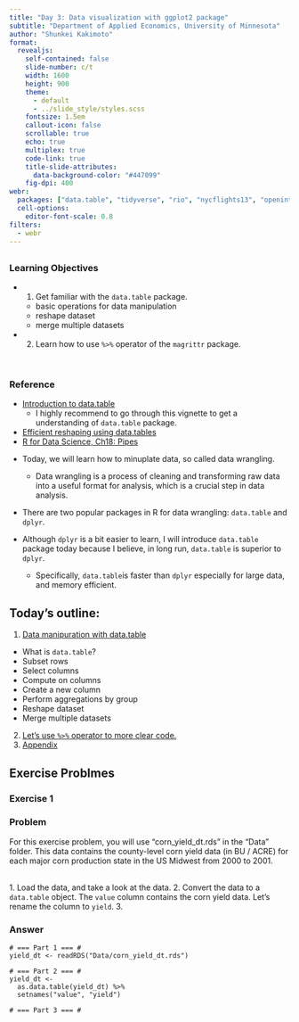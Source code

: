 ```yaml
---
title: "Day 3: Data visualization with ggplot2 package"
subtitle: "Department of Applied Economics, University of Minnesota"
author: "Shunkei Kakimoto"
format: 
  revealjs:
    self-contained: false
    slide-number: c/t
    width: 1600
    height: 900
    theme: 
      - default 
      - ../slide_style/styles.scss
    fontsize: 1.5em
    callout-icon: false
    scrollable: true
    echo: true
    multiplex: true
    code-link: true
    title-slide-attributes:
      data-background-color: "#447099"
    fig-dpi: 400
webr:
  packages: ["data.table", "tidyverse", "rio", "nycflights13", "openintro"]
  cell-options:
    editor-font-scale: 0.8
filters:
  - webr
---
```



## {.center}

### Learning Objectives

+ 1. Get familiar with the `data.table` package.
  + basic operations for data manipulation
  + reshape dataset
  + merge multiple datasets
+ 2. Learn how to use `%>%` operator of the `magrittr` package.


<br>

:::{.fragment .center}
### Reference {.center}
+ [Introduction to data.table](https://cran.r-project.org/web/packages/data.table/vignettes/datatable-intro.html)
  + I highly recommend to go through this vignette to get a understanding of `data.table` package.
+ [Efficient reshaping using data.tables](https://cran.r-project.org/web/packages/data.table/vignettes/datatable-reshape.html)
+ [R for Data Science, Ch18: Pipes](https://r4ds.had.co.nz/pipes.html)
:::

:::{.notes}
+ Today, we will learn how to minuplate data, so called data wrangling.
  + Data wrangling is a process of cleaning and transforming raw data into a useful format for analysis, which is a crucial step in data analysis.
+ There are two popular packages in R for data wrangling: `data.table` and `dplyr`.

+ Although `dplyr` is a bit easier to learn, I will introduce `data.table` package today  because I believe, in long run, `data.table` is superior to `dplyr`.  
  + Specifically, `data.table`is faster than `dplyr` especially for large data, and memory efficient.
:::


## Today's outline: {.center}
1. [Data manipuration with data.table](#intro-data-table)
+ What is `data.table`?
+ Subset rows
+ Select columns
+ Compute on columns
+ Create a new column
+ Perform aggregations by group
+ Reshape dataset
+ Merge multiple datasets

2. [Let's use `%>%` operator to more clear code.](#piping)
3. [Appendix](#appendix)





## Exercise Problmes

:::{.panel-tabset}

### Exercise 1

:::{.panel-tabset}

### Problem

For this exercise problem, you will use "corn_yield_dt.rds" in the "Data" folder. This data contains the county-level corn yield data (in BU / ACRE) for each major corn production state in the US Midwest from 2000 to 2001. 

<br>
1. Load the data, and take a look at the data. 
2. Convert the data to a `data.table` object. The `value` column contains the corn yield data. Let's rename the column to `yield`. 
3. 

### Answer

```webr-r
# === Part 1 === #
yield_dt <- readRDS("Data/corn_yield_dt.rds")

# === Part 2 === #
yield_dt <- 
  as.data.table(yield_dt) %>% 
  setnames("value", "yield")

# === Part 3 === #
```


:::


:::